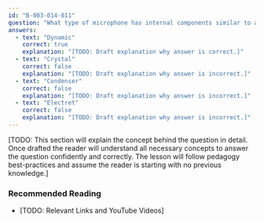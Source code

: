 ```yaml
---
id: "B-003-014-011"
question: "What type of microphone has internal components similar to a loudspeaker?"
answers:
  - text: "Dynamic"
    correct: true
    explanation: "[TODO: Draft explanation why answer is correct.]"
  - text: "Crystal"
    correct: false
    explanation: "[TODO: Draft explanation why answer is incorrect.]"
  - text: "Condenser"
    correct: false
    explanation: "[TODO: Draft explanation why answer is incorrect.]"
  - text: "Electret"
    correct: false
    explanation: "[TODO: Draft explanation why answer is incorrect.]"
---
```


[TODO: This section will explain the concept behind the question in detail. Once drafted the reader will understand all necessary concepts to answer the question confidently and correctly. The lesson will follow pedagogy best-practices and assume the reader is starting with no previous knowledge.]

### Recommended Reading

- [TODO: Relevant Links and YouTube Videos]

